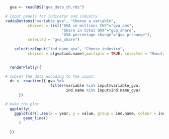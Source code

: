 
```r

  gva <- readRDS("gva_data_ch.rds")

# Input panels for indicator and industry
radioButtons("variable_gva", "Choose a variable",
          choices = list("GVA in millions CHF"="gva_abs", 
                         "Share in total GVA"="gva_share",
                         "GVA percentage change"="gva_prchange"),
          selected = "gva_share")
          
    selectizeInput("ind.name_gva", "Choose industry",
          choices = c(gva$ind.name),multiple = TRUE, selected = "Manufacture of basic pharmaceutical products and pharmaceutical preparations")
    

  renderPlotly({

# subset the data accoding to the input:
  dr <- reactive({ gva %>%
                    filter(variable %in% input$variable_gva,
                           ind.name %in% input$ind.name_gva)
      }) 

# make the plot
  ggplotly(  
    ggplot(dr(),aes(x = year, y = value, group = ind.name, colour = ind.name)) +
        geom_line()
      )
    
  })

```
